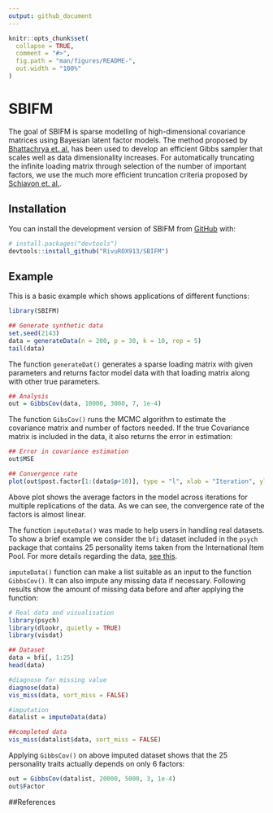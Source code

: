 ```yaml
---
output: github_document
---
```


<!-- README.md is generated from README.Rmd. Please edit that file -->

```r
knitr::opts_chunk$set(
  collapse = TRUE,
  comment = "#>",
  fig.path = "man/figures/README-",
  out.width = "100%"
)
```

# SBIFM

<!-- badges: start -->
<!-- badges: end -->

The goal of SBIFM is sparse modelling of high-dimensional covariance matrices using Bayesian latent factor models. The method proposed by [Bhattachrya et. al.](https://doi.org/10.1093/biomet/asr013) has been used to develop an efficient Gibbs sampler that scales well as data dimensionality increases. For automatically truncating the infinite loading matrix through selection of the number of important factors, we use the much more efficient truncation criteria proposed by [Schiavon et. al.]( https://doi.org/10.1002/sta4.298). 


## Installation

You can install the development version of SBIFM from [GitHub](https://github.com/) with:

``` r
# install.packages("devtools")
devtools::install_github("RivuROX913/SBIFM")
```

## Example

This is a basic example which shows applications of different functions:

```r
library(SBIFM)

## Generate synthetic data
set.seed(2143)
data = generateData(n = 200, p = 30, k = 10, rep = 5)
tail(data)
```

The function `generateDat()` generates a sparse loading matrix with given parameters and returns factor model data with that loading matrix along with other true parameters.

```r
## Analysis
out = GibbsCov(data, 10000, 3000, 7, 1e-4)
```

The function `GibsCov()` runs the MCMC algorithm to estimate the covariance matrix and number of factors needed. If the true Covariance matrix is included in the data, it also returns the error in estimation:

```r
## Error in covariance estimation
out$MSE

## Convergence rate
plot(out$post.factor[1:(data$p+10)], type = "l", xlab = "Iteration", ylab = "Number of factors", main = "Evolution of factors")
```

Above plot shows the average factors in the model across iterations for multiple replications of the data. As we can see, the convergence rate of the factors is almost linear.

The function `imputeData()` was made to help users in handling real datasets. To show a brief example we consider the `bfi` dataset included in the `psych` package that contains 25 personality items taken from the International Item Pool. For more details regarding the data, [see this](https://pmagunia.com/dataset/r-dataset-package-psych-bfi).

`imputeData()` function can make a list suitable as an input to the function `GibbsCov()`. It can also impute any missing data if necessary. Following results show the amount of missing data before and after applying the function:

```r
# Real data and visualisation
library(psych)
library(dlookr, quietly = TRUE)
library(visdat)

## Dataset
data = bfi[, 1:25]
head(data)

#diagnose for missing value
diagnose(data)
vis_miss(data, sort_miss = FALSE)

#imputation
datalist = imputeData(data)

##completed data
vis_miss(datalist$data, sort_miss = FALSE)
```

Applying `GibbsCov()` on above imputed dataset shows that the 25 personality traits actually depends on only 6 factors:

```r
out = GibbsCov(datalist, 20000, 5000, 3, 1e-4)
out$Factor
```

##References

